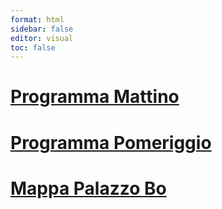 ```yaml
---
format: html
sidebar: false
editor: visual
toc: false
---
```




# [Programma Mattino](mattina.html)

# [Programma Pomeriggio](pomeriggio.html)

# [Mappa Palazzo Bo](map.html)
